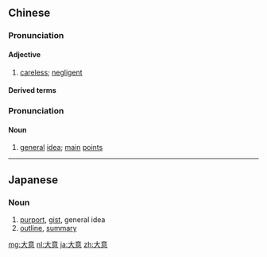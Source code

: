 ==Chinese==
{{zh-forms}}

===Pronunciation===
{{zh-pron
|m=dàyi
|c=daai6 ji3
|mn=tāi-ì
|cat=a
}}

====Adjective====
{{zh-adj}}

# [[careless]]; [[negligent]]

====Derived terms====
{{zh-der|粗心大意|大意失荊州}}

===Pronunciation===
{{zh-pron
|m=dàyì
|c=daai6 ji3
|mn=tāi-ì
|ma=Zh-dàyì.ogg
|cat=n
}}

====Noun====
{{zh-noun}}

# [[general]] [[idea]]; [[main]] [[point]]s

{{zh-cat|Intermediate}}

----

==Japanese==
{{ja-kanjitab|たい|い|yomi=on}}

===Noun===
{{ja-noun|たい.い}}

# [[purport]], [[gist]], general idea
# [[outline]], [[summary]]

[[mg:大意]]
[[nl:大意]]
[[ja:大意]]
[[zh:大意]]